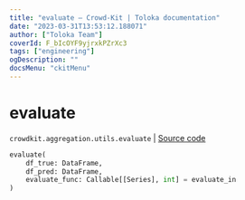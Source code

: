 ```yaml
---
title: "evaluate — Crowd-Kit | Toloka documentation"
date: "2023-03-31T13:53:12.188071"
author: ["Toloka Team"]
coverId: F_bIcOYF9yjrxkPZrXc3
tags: ["engineering"]
ogDescription: ""
docsMenu: "ckitMenu"
---
```


# evaluate

`crowdkit.aggregation.utils.evaluate` | [Source code](https://github.com/Toloka/crowd-kit/blob/v1.2.1/crowdkit/aggregation/utils.py#L58)

```python
evaluate(
    df_true: DataFrame,
    df_pred: DataFrame,
    evaluate_func: Callable[[Series], int] = evaluate_in
)
```